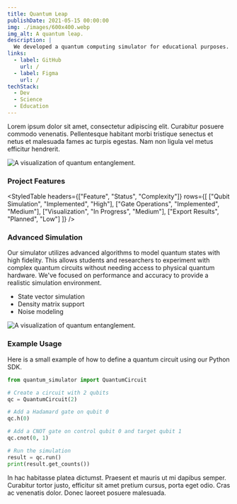 ```yaml
---
title: Quantum Leap
publishDate: 2021-05-15 00:00:00
img: ./images/600x400.webp
img_alt: A quantum leap.
description: |
  We developed a quantum computing simulator for educational purposes.
links:
  - label: GitHub
    url: /
  - label: Figma
    url: /
techStack:
  - Dev
  - Science
  - Education
---
```


Lorem ipsum dolor sit amet, consectetur adipiscing elit. Curabitur posuere commodo venenatis. Pellentesque habitant morbi tristique senectus et netus et malesuada fames ac turpis egestas. Nam non ligula vel metus efficitur hendrerit.

<Image src={mainImage} alt="A visualization of quantum entanglement." />

### Project Features

<StyledTable
    headers={["Feature", "Status", "Complexity"]}
    rows={[
        ["Qubit Simulation", "Implemented", "High"],
        ["Gate Operations", "Implemented", "Medium"],
        ["Visualization", "In Progress", "Medium"],
        ["Export Results", "Planned", "Low"]
    ]}
/>

<TwoCol>
    <div slot="left">
        <h3>Advanced Simulation</h3>
        <p>Our simulator utilizes advanced algorithms to model quantum states with high fidelity. This allows students and researchers to experiment with complex quantum circuits without needing access to physical quantum hardware. We've focused on performance and accuracy to provide a realistic simulation environment.</p>
        <ul>
            <li>State vector simulation</li>
            <li>Density matrix support</li>
            <li>Noise modeling</li>
        </ul>
    </div>
    <div slot="right">
        <Image src={image1} alt="A visualization of quantum entanglement." />
    </div>
</TwoCol>

### Example Usage
Here is a small example of how to define a quantum circuit using our Python SDK.

```python
from quantum_simulator import QuantumCircuit

# Create a circuit with 2 qubits
qc = QuantumCircuit(2)

# Add a Hadamard gate on qubit 0
qc.h(0)

# Add a CNOT gate on control qubit 0 and target qubit 1
qc.cnot(0, 1)

# Run the simulation
result = qc.run()
print(result.get_counts())
```

In hac habitasse platea dictumst. Praesent et mauris ut mi dapibus semper. Curabitur tortor justo, efficitur sit amet pretium cursus, porta eget odio. Cras ac venenatis dolor. Donec laoreet posuere malesuada.
